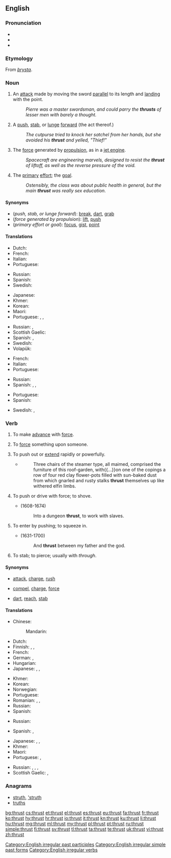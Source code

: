 {{wikipedia|dab=Thrust (disambiguation)|Thrust}}
==English==

===Pronunciation===
* {{IPA|/θɹʌst/|lang=en}}
* {{audio|En-us-thrust.ogg|Audio (US)|lang=en}}
* {{rhymes|ʌst|lang=en}}

===Etymology===
From {{etyl|non|en}} ''[[þrysta]]''.

===Noun===
{{en-noun}}

# {{context|fencing|lang=en}} An [[attack]] made by moving the sword [[parallel]] to its length and [[land]]ing with the point.
#: ''Pierre was a master swordsman, and could parry the '''thrusts''' of lesser men with barely a thought.''
# A [[push]], [[stab]], or [[lunge]] [[forward]] (the act thereof.)
#: ''The cutpurse tried to knock her satchel from her hands, but she avoided his '''thrust''' and yelled, "Thief!"''
# The [[force]] generated by [[propulsion]], as in a [[jet engine]].
#: ''Spacecraft are engineering marvels, designed to resist the '''thrust''' of liftoff, as well as the reverse pressure of the void.''
# {{context|figuratively|lang=en}} The [[primary]] [[effort]]; the [[goal]].
#: ''Ostensibly, the class was about public health in general, but the main '''thrust''' was really sex education.''

====Synonyms====
* (''push, stab, or lunge forward''): [[break]], [[dart]], [[grab]]
* (''force generated by propulsion''): [[lift]], [[push]]
* (''primary effort or goal''): [[focus]], [[gist]], [[point]]

====Translations====
{{trans-top|an attack with a sword}}
* Dutch: {{t+|nl|steek|m}}
* French: {{t+|fr|estocade|f}}
* Italian: {{t|it|stoccata}}
* Portuguese: {{t|pt|estocada|f}}
{{trans-mid}}
* Russian: {{t+|ru|укол|m|tr=ukól}}
* Spanish: {{t+|es|estocada|f}}
* Swedish: {{t+|sv|stöt}}
{{trans-bottom}}

{{trans-top|a lunge forward}}
* Japanese: {{t|ja|突き|tr=tsuki}}
* Khmer: {{t|km|ដំណើរហក់|tr=dɑm naəhɑk|sc=Khmr}}
* Korean: {{t-needed|ko}}
* Maori: {{t|mi|pūmuka}}
* Portuguese: {{t+|pt|impulso|m}}, {{t+|pt|ímpeto|m}}, {{t+|pt|ataque|m}}
{{trans-mid}}
* Russian: {{t+|ru|выпад|m|tr=výpad}}, {{t+|ru|удар|m|tr=udár}}
* Scottish Gaelic: {{t|gd|sparradh|m}}
* Spanish: {{t+|es|empuje|m}}, {{t+|es|envión|m}}
* Swedish: {{t-needed|sv}}
* Volapük: {{t-needed|vo}}
{{trans-bottom}}

{{trans-top|force due to propulsion}}
* French: {{t+|fr|poussée}}
* Italian: {{t+|it|spinta|f}}
* Portuguese: {{t+|pt|impulso|m}}
{{trans-mid}}
* Russian: {{t+|ru|тяга|f|tr=tjága}}
* Spanish: {{t+|es|empuje|m}}, {{t+|es|envión|m}}, {{t+|es|impulso|m}}
{{trans-bottom}}

{{trans-top|(figurative) primary effort}}
* Portuguese: {{t+|pt|ênfase|f}}
* Spanish: {{t+|es|énfasis|m}}
{{trans-mid}}
* Swedish: {{t+|sv|syfte}}, {{t+|sv|mål}}
{{trans-bottom}}

===Verb===
{{en-verb|thrusts|thrusting|thrust|past2=thrusted}}

#{{lb|en|intransitive}} To make [[advance]] with [[force#Noun|force]].
#:{{ux|en|We '''thrust''' at the enemy with our forces.}}
#{{lb|en|transitive}} To [[force#Verb|force]] something upon someone.
#:{{ux|en|I asked her not to '''thrust''' the responsibility on me.}}
#{{lb|en|transitive}} To push out or [[extend]] rapidly or powerfully.
#:{{ux|en|He '''thrust''' his arm into the icy stream and grabbed a wriggling fish, astounding the observers.}}
#*{{RQ:Vance Nobody|I}}
#*:Three chairs of the steamer type, all maimed, comprised the furniture of this roof-garden, with{{...}}on one of the copings a row of four red clay flower-pots filled with sun-baked dust from which gnarled and rusty stalks '''thrust''' themselves up like withered elfin limbs.
#{{lb|en|transitive}} To push or drive with force; to shove.
#:{{ux|en|to '''thrust''' anything with the hand or foot, or with an instrument}}
#*{{w|John Milton}} (1608-1674)
#*:Into a dungeon '''thrust''', to work with slaves.
#{{lb|en|intransitive}} To enter by pushing; to squeeze in.
#*{{w|John Dryden}} (1631-1700)
#*:And '''thrust''' between my father and the god.
#To stab; to pierce; usually with ''through''.

====Synonyms====
* {{sense|advance with force}} [[attack]], [[charge]], [[rush]]
* {{sense|force upon someone}} [[compel]], [[charge]], [[force]]
* {{sense|push out or extend rapidly and powerfully}} [[dart]], [[reach]], [[stab]]

====Translations====
{{trans-top|make an advance with force}}
* Chinese:
*: Mandarin: {{t+|cmn|推力|tr=tuīlì|sc=Hani}}
* Dutch: {{t|nl|vooruitstuwen}}
* Finnish: {{t+|fi|työntää}}, {{t|fi|sysätä}}, {{t+|fi|iskeä}}
* French: {{t+|fr|propulser}}
* German: {{t+|de|schieben}}, {{t+|de|stoßen}}
* Hungarian: {{t+|hu|taszít}}
* Japanese: {{t+|ja|押す|tr=おす, osu|sc=Jpan}}, {{t+|ja|突く|tr=つく, tsuku|sc=Jpan}}, {{t+|ja|刺す|tr=さす, sasu|sc=Jpan}}
{{trans-mid}}
* Khmer: {{t|km|រុញច្រាន|tr=ruɲ craan|sc=Khmr}}
* Korean: {{t+|ko|돌격|tr=dolgyeok-hada|alt=돌격하다}}
* Norwegian: {{t|no|støt}}
* Portuguese: {{t+|pt|empurrar}}
* Romanian: {{t+|ro|împinge}}, {{t+|ro|buși}}, {{t+|ro|împunge}}
* Russian: {{t+|ru|наступать|impf|tr=nastupátʹ}}
* Spanish: {{t|es|propulsar}}
{{trans-bottom}}

{{trans-top|force something upon someone}}
* Russian: {{t+|ru|навязывать|impf|tr=navjázyvatʹ}}
{{trans-mid}}
* Spanish: {{t+|es|asestar}}, {{t+|es|forzar}}
{{trans-bottom}}

{{trans-top|push out or extend rapidly or powerfully}}
* Japanese: {{t+|ja|押す|tr=おす, osu|sc=Jpan}}, {{t+|ja|突く|tr=つく, tsuku|sc=Jpan}}, {{t+|ja|刺す|tr=さす, sasu|sc=Jpan}}
* Khmer: {{t|km|រុញច្រាន|tr=ruɲ craan|sc=Khmr}}
* Maori: {{t|mi|torohaki}}
* Portuguese: {{t+|pt|esticar}}, {{t+|pt|estender}}
{{trans-mid}}
* Russian: {{t+|ru|пихать|impf|tr=pixátʹ|sc=Cyrl}}, {{t+|ru|пихнуть|pf|tr=pixnútʹ|sc=Cyrl}}, {{t+|ru|толкать|impf|tr=tolkátʹ|sc=Cyrl}}, {{t+|ru|толкнуть|pf|tr=tolknútʹ|sc=Cyrl}}
* Scottish Gaelic: {{t|gd|stob}}, {{t|gd|buail}}
{{trans-bottom}}

===Anagrams===
* [[struth#English|struth]], [['struth#English|'struth]]
* [[truths#English|truths]]

[[Category:English irregular past participles]]
[[Category:English irregular simple past forms]]
[[Category:English irregular verbs]]

[[bg:thrust]]
[[cs:thrust]]
[[et:thrust]]
[[el:thrust]]
[[es:thrust]]
[[eu:thrust]]
[[fa:thrust]]
[[fr:thrust]]
[[ko:thrust]]
[[hy:thrust]]
[[hr:thrust]]
[[io:thrust]]
[[it:thrust]]
[[kn:thrust]]
[[ku:thrust]]
[[li:thrust]]
[[hu:thrust]]
[[mg:thrust]]
[[ml:thrust]]
[[my:thrust]]
[[pl:thrust]]
[[pt:thrust]]
[[ru:thrust]]
[[simple:thrust]]
[[fi:thrust]]
[[sv:thrust]]
[[tl:thrust]]
[[ta:thrust]]
[[te:thrust]]
[[uk:thrust]]
[[vi:thrust]]
[[zh:thrust]]